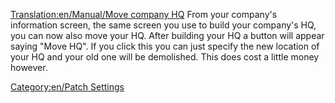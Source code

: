 [[Translation:en/Manual/Move company HQ]]
From your company's information screen, the same screen you use to build your company's HQ, you can now also move your HQ. After building your HQ a button will appear saying "Move HQ". If you click this you can just specify the new location of your HQ and your old one will be demolished. This does cost a little money however.
[[Category:en/Patch Settings]]
{{en/Stub}}